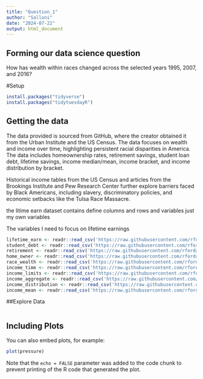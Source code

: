 ```yaml
---
title: "Question_1"
author: "Salloni"
date: "2024-07-22"
output: html_document
---
```

## Forming our data science question
How has wealth within races changed across the selected years 1995, 2007, and 2016?

#Setup
```r
install.packages("tidyverse")
install.packages("tidytuesdayR")
```
## Getting the data
The data provided is sourced from GitHub, where the creator obtained it from the Urban Institute and the US Census. The data focuses on wealth and income over time, highlighting persistent racial disparities in America. The data includes homeownership rates, retirement savings, student loan debt, lifetime savings, income median/mean, income bracket, and income distribution by bracket.

Historical income tables from the US Census and articles from the Brookings Institute and Pew Research Center further explore barriers faced by Black Americans, including slavery, discriminatory policies, and economic setbacks like the Tulsa Race Massacre.

the litime earn dataset contains
define columns and rows and variables
just my own variables 

The variables I need to focus on lifetime earnings

```r
lifetime_earn <- readr::read_csv('https://raw.githubusercontent.com/rfordatascience/tidytuesday/master/data/2021/2021-02-09/lifetime_earn.csv')
student_debt <- readr::read_csv('https://raw.githubusercontent.com/rfordatascience/tidytuesday/master/data/2021/2021-02-09/student_debt.csv')
retirement <- readr::read_csv('https://raw.githubusercontent.com/rfordatascience/tidytuesday/master/data/2021/2021-02-09/retirement.csv')
home_owner <- readr::read_csv('https://raw.githubusercontent.com/rfordatascience/tidytuesday/master/data/2021/2021-02-09/home_owner.csv')
race_wealth <- readr::read_csv('https://raw.githubusercontent.com/rfordatascience/tidytuesday/master/data/2021/2021-02-09/race_wealth.csv')
income_time <- readr::read_csv('https://raw.githubusercontent.com/rfordatascience/tidytuesday/master/data/2021/2021-02-09/income_time.csv')
income_limits <- readr::read_csv('https://raw.githubusercontent.com/rfordatascience/tidytuesday/master/data/2021/2021-02-09/income_limits.csv')
income_aggregate <- readr::read_csv('https://raw.githubusercontent.com/rfordatascience/tidytuesday/master/data/2021/2021-02-09/income_aggregate.csv')
income_distribution <- readr::read_csv('https://raw.githubusercontent.com/rfordatascience/tidytuesday/master/data/2021/2021-02-09/income_distribution.csv')
income_mean <- readr::read_csv('https://raw.githubusercontent.com/rfordatascience/tidytuesday/master/data/2021/2021-02-09/income_mean.csv')

```
##Explore Data
```r

```


## Including Plots

You can also embed plots, for example:

```r
plot(pressure)
```

Note that the `echo = FALSE` parameter was added to the code chunk to prevent printing of the R code that generated the plot.
